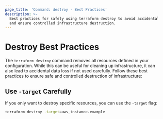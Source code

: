 ```yaml
---
page_title: 'Command: destroy - Best Practices'
description: >-
  Best practices for safely using terraform destroy to avoid accidental data loss
  and ensure controlled infrastructure destruction.
---
```


# Destroy Best Practices

The `terraform destroy` command removes all resources defined in your configuration.
While this can be useful for cleaning up infrastructure, it can also lead to accidental data loss if not used carefully.
Follow these best practices to ensure safe and controlled destruction of infrastructure:

## Use `-target` Carefully

If you only want to destroy specific resources, you can use the `-target` flag:
```bash
terraform destroy -target=aws_instance.example
